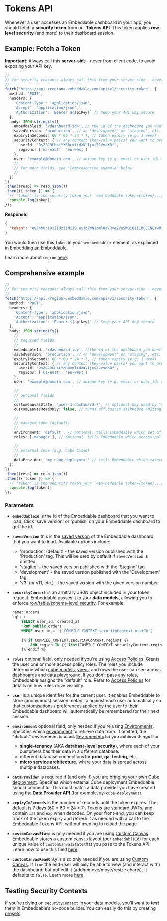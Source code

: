 # Tokens API

Whenever a user accesses an Embeddable dashboard in your app, you should fetch a **security token** from our **Tokens API**. This token applies **row-level security** (and more) to their dashboard session.

<Bruno/>

## Example: Fetch a Token

**Important**: Always call this **server-side**—never from client code, to avoid exposing your API key.

```ts
//
// for security reasons: always call this from your server-side - never from client code
//
fetch('https://api.<region>.embeddable.com/api/v1/security-token', {
  method: 'POST',
  headers: {
    'Content-Type': 'application/json',
    'Accept': 'application/json',
    'Authorization': `Bearer ${apiKey}` // Keep your API key secure
  },
  body: JSON.stringify({
    embeddableId: '<dashboard-id>', // the id of the dashboard you want to load
    savedVersion: 'production', // or 'development' or 'staging', etc.
    expiryInSeconds: 60 * 60 * 24 * 7, // token expiry (e.g. 1 week)
    securityContext: { // any context (key-value pairs) you want to provide to the SQL data models
      userId: '9sZSJ9LHsiYXR0cmlidXRlIjoiZ2VvaXBf',
      regions: ['us-east', 'eu-west']
    },
    user: 'example@domain.com', // unique key (e.g. email or user_id) representing current user
    //
    // for more fields, see "Comprehensive example" below
    //
  })
})
.then((resp) => resp.json())
.then(({ token }) => {
  // 'token' is the security token your `<em-beddable token={token}.../>` web component needs
  console.log(token);
});
```

**Response**:
```json
{
  "token": "eyJhbGciOiJIUzI1NiJ9.eyJzZWN1cml0eVRva2VuSWQiOiI1OGE1NGYwMi0xNTJmLTQxMjgtYWZmZC0zMDhhYzI0NTE5ZGQiLCJpYXQiOjE3MDczMTU1NDUsImV4cCI6MTcwNzkyMDM0NX0.lnovN0xTMCjLcxGTIfzFD9cYRIAZjn6S7sew-ih11lM"
}
```

You would then use this `token` in your `<em-beddable>` element, as explained in [Embedding an Embeddable](/deployment/embedding#how-it-works).

Learn more about `region` [here](/deployment/deployment-regions).

## Comprehensive example

```ts
//
// for security reasons: always call this from your server-side - never from client code
//
fetch('https://api.<region>.embeddable.com/api/v1/security-token', {
  method: 'POST',
  headers: {
    'Content-Type': 'application/json',
    'Accept': 'application/json',
    'Authorization': `Bearer ${apiKey}` // Keep your API key secure
  },
  body: JSON.stringify({
    //
    // required fields
    //
    embeddableId: '<dashboard-id>', //the id of the dashboard you want to load
    savedVersion: 'production', // or 'development' or 'staging', etc.
    expiryInSeconds: 60 * 60 * 24 * 7, // token expiry (e.g. 1 week)
    securityContext: { // any context (key-value pairs) you want to provide to the SQL data models
      userId: '9sZSJ9LHsiYXR0cmlidXRlIjoiZ2VvaXBf',
      regions: ['us-east', 'eu-west']
    },
    user: 'example@domain.com', // unique key (e.g. email or user_id) representing current user

    //
    // optional fields
    //
    customCanvasState: 'user-1-dashboard-7', // optional key used by "custom canvas" functionality to store end-user custom dashboard state
    customCanvasReadOnly: false, // turns off custom dashboard editing for your end-user (if "custom canvas" is enabled)

    //
    // managed Cube (default)
    //
    environment: 'default', // optional, tells Embeddable which set of databases to retrieve data from
    roles: ['manager'], // optional, tells Embeddable which access-policy roles to grant this user e.g. manager, admin etc.

    //
    // external Cube (e.g. Cube Cloud)
    //
    dataProvider: 'my-cube-deployment' // tells Embeddable which external Cube deployment to connect to
  })
})
.then((resp) => resp.json())
.then(({ token }) => {
  // 'token' is the security token your `<em-beddable token={token}.../>` web component needs
  console.log(token);
});
```


### Parameters

- **`embeddableId`** is the id of the Embeddable dashboard that you want to load.  Click 'save version' or 'publish' on your Embeddable dashboard to get the id.
- **`savedVersion`** this is the [saved version](/deployment/versions) of the Embeddable dashboard that you want to load.  Available options include: 
  - 'production' (default) - the saved version published with the 'Production' tag.  This will be used by default if `savedVersion` is omitted.
  - 'staging' - the saved version published with the 'Staging' tag
  - 'development' - the saved version published with the 'Development' tag
  - 'v3' (or v11, etc.) - the saved version with the given version number.
- **`securityContext`** is an arbitrary JSON object included in your token request. Embeddable passes it to your **data models**, allowing you to enforce [row/table/schema-level security](/data-modeling/row-level-security). For example:

    ```sql
    name: Orders
    sql: >
        SELECT user_id, created_at
        FROM public.orders
        WHERE user_id = '{ COMPILE_CONTEXT.securityContext.userId }'
        
        {% if COMPILE_CONTEXT.securityContext.regions %}
            AND region IN {{ list(COMPILE_CONTEXT.securityContext.regions) }}
        {% endif %}
    ```
    
- **`roles`** optional field, only needed if you're using [Access Policies](/data-modeling/access-policies). Grants the user one or more access policy roles. The roles you include determine which [cube models](/data-modeling/defining-models), [views](/data-modeling/views), and rows the user can see across [dashboards](/dashboards/introduction) and [data playground](/data-modeling/testing-models). If you don’t pass any roles, Embeddable assigns the "default" role. Refer to [Access Policies](/data-modeling/access-policies) for details on how roles drive visibility.

- **`user`** is a unique identifier for the current user. It enables Embeddable to store (anonymous) session metadata against each user automatically so that customisations / preferences applied by the user to their Embeddable dashboard will automatically be remembered for their next session.

- **`environment`** optional field, only needed if you're using [Environments](/data/environments). Specifies which [environment](/data/environments) to retrieve data from. If omitted, the "default" environment is used. [Environments](/data/environments) let you achieve things like:
    - **single-tenancy** (AKA **database-level security**), where each of your customers has their data in a different database.
    - different database connections for **prod**, **qa**, **testing**, etc. 
    - **micro service architecture**, where your data is spread across multiple databases.

- **`dataProvider`** is required if (and only if) you are [bringing your own Cube deployment](/data/bring-your-own-cube). Specifies which external Cube deployment Embeddable should connect to. This must match a data provider you have created using the [**Data Provider API**](/data/cube-cloud#data-provider-api) (for example, `my-cube-deployment`). 

- **`expiryInSeconds`** is the number of seconds until the token expires. The default is 7 days (60 * 60 * 24 * 7). Tokens are standard JWTs, and contain `iat` and `exp` when decoded. On your front-end, you can keep track of the token expiry and refresh it as needed with a call to the Embeddable Tokens API, without needing to reload the page.

- **`customCanvasState`** is only needed if you are using [Custom Canvas](/dashboards/custom-canvas). Embeddable stores a custom canvas layout (per `embeddableId`) for each unique value of `customCanvasState` that you pass to the Tokens API.  Learn how to use this field [here](./custom-canvas).  

- **`customCanvasReadOnly`** is also only needed if you are using [Custom Canvas](/dashboards/custom-canvas).  If `true` the end-user will only be able to view (and interact with) the dashboard, but not edit it (add/remove/move/resize charts). It defaults to `false`.  Learn more [here](./custom-canvas).

## Testing Security Contexts

If you’re relying on `securityContext` in your data models, you’ll want to **test** them in Embeddable’s no-code builder. You can easily do this by creating [presets](/data-modeling/row-level-security#testing-security-contexts-in-embeddable). 
